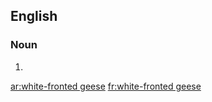==English==

===Noun===
{{head|en}}

# {{plural of|white-fronted goose}}

[[ar:white-fronted geese]]
[[fr:white-fronted geese]]